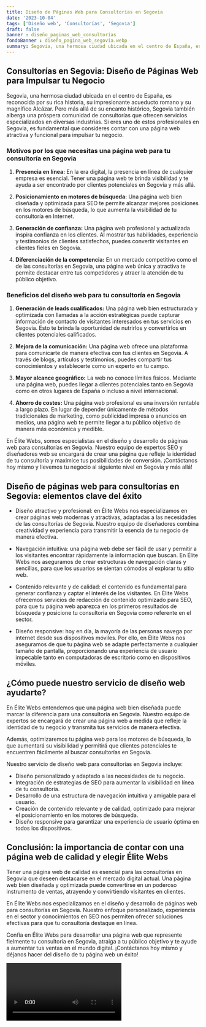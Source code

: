 ```yaml
---
title: Diseño de Páginas Web para Consultorías en Segovia
date: '2023-10-04'
tags: ['Diseño web', 'Consultorías', 'Segovia']
draft: false
banner : diseño_paginas_web_consultorías
fondoBanner : diseño_pagina_web_segovia.webp
summary: Segovia, una hermosa ciudad ubicada en el centro de España, es reconocida por su rica historia, su impresionante acueducto romano y su magnífico Alcázar. Pero más allá de su encanto histórico, Segovia también alberga una próspera comunidad de consultorías que ofrecen servicios especializados en diversas industrias. Si eres uno de estos profesionales en Segovia, es fundamental que consideres contar con una página web atractiva y funcional para impulsar tu negocio. 
---
```


## Consultorías en Segovia: Diseño de Páginas Web para Impulsar tu Negocio

Segovia, una hermosa ciudad ubicada en el centro de España, es reconocida por su rica historia, su impresionante acueducto romano y su magnífico Alcázar. Pero más allá de su encanto histórico, Segovia también alberga una próspera comunidad de consultorías que ofrecen servicios especializados en diversas industrias. Si eres uno de estos profesionales en Segovia, es fundamental que consideres contar con una página web atractiva y funcional para impulsar tu negocio. 

### Motivos por los que necesitas una página web para tu consultoría en Segovia

1. **Presencia en línea:** En la era digital, la presencia en línea de cualquier empresa es esencial. Tener una página web te brinda visibilidad y te ayuda a ser encontrado por clientes potenciales en Segovia y más allá.

2. **Posicionamiento en motores de búsqueda:** Una página web bien diseñada y optimizada para SEO te permite alcanzar mejores posiciones en los motores de búsqueda, lo que aumenta la visibilidad de tu consultoría en Internet.

3. **Generación de confianza:** Una página web profesional y actualizada inspira confianza en los clientes. Al mostrar tus habilidades, experiencia y testimonios de clientes satisfechos, puedes convertir visitantes en clientes fieles en Segovia.

4. **Diferenciación de la competencia:** En un mercado competitivo como el de las consultorías en Segovia, una página web única y atractiva te permite destacar entre tus competidores y atraer la atención de tu público objetivo.

### Beneficios del diseño web para tu consultoría en Segovia

1. **Generación de leads cualificados:** Una página web bien estructurada y optimizada con llamadas a la acción estratégicas puede capturar información de contacto de visitantes interesados en tus servicios en Segovia. Esto te brinda la oportunidad de nutrirlos y convertirlos en clientes potenciales calificados.

2. **Mejora de la comunicación:** Una página web ofrece una plataforma para comunicarte de manera efectiva con tus clientes en Segovia. A través de blogs, artículos y testimonios, puedes compartir tus conocimientos y establecerte como un experto en tu campo.

3. **Mayor alcance geográfico:** La web no conoce límites físicos. Mediante una página web, puedes llegar a clientes potenciales tanto en Segovia como en otros lugares de España o incluso a nivel internacional.

4. **Ahorro de costes:** Una página web profesional es una inversión rentable a largo plazo. En lugar de depender únicamente de métodos tradicionales de marketing, como publicidad impresa o anuncios en medios, una página web te permite llegar a tu público objetivo de manera más económica y medible.

En Élite Webs, somos especialistas en el diseño y desarrollo de páginas web para consultorías en Segovia. Nuestro equipo de expertos SEO y diseñadores web se encargará de crear una página que refleje la identidad de tu consultoría y maximice tus posibilidades de conversión. ¡Contáctanos hoy mismo y llevemos tu negocio al siguiente nivel en Segovia y más allá!

<GifSeo />

<Cta />

## Diseño de páginas web para consultorías en Segovia: elementos clave del éxito

- Diseño atractivo y profesional: en Élite Webs nos especializamos en crear páginas web modernas y atractivas, adaptadas a las necesidades de las consultorías de Segovia. Nuestro equipo de diseñadores combina creatividad y experiencia para transmitir la esencia de tu negocio de manera efectiva.

- Navegación intuitiva: una página web debe ser fácil de usar y permitir a los visitantes encontrar rápidamente la información que buscan. En Élite Webs nos aseguramos de crear estructuras de navegación claras y sencillas, para que los usuarios se sientan cómodos al explorar tu sitio web.

- Contenido relevante y de calidad: el contenido es fundamental para generar confianza y captar el interés de los visitantes. En Élite Webs ofrecemos servicios de redacción de contenido optimizado para SEO, para que tu página web aparezca en los primeros resultados de búsqueda y posicione tu consultoría en Segovia como referente en el sector.

- Diseño responsive: hoy en día, la mayoría de las personas navega por internet desde sus dispositivos móviles. Por ello, en Élite Webs nos aseguramos de que tu página web se adapte perfectamente a cualquier tamaño de pantalla, proporcionando una experiencia de usuario impecable tanto en computadoras de escritorio como en dispositivos móviles.

## ¿Cómo puede nuestro servicio de diseño web ayudarte?

En Élite Webs entendemos que una página web bien diseñada puede marcar la diferencia para una consultoría en Segovia. Nuestro equipo de expertos se encargará de crear una página web a medida que refleje la identidad de tu negocio y transmita tus servicios de manera efectiva.

Además, optimizaremos tu página web para los motores de búsqueda, lo que aumentará su visibilidad y permitirá que clientes potenciales te encuentren fácilmente al buscar consultorías en Segovia.

Nuestro servicio de diseño web para consultorías en Segovia incluye:

- Diseño personalizado y adaptado a las necesidades de tu negocio.
- Integración de estrategias de SEO para aumentar la visibilidad en línea de tu consultoría.
- Desarrollo de una estructura de navegación intuitiva y amigable para el usuario.
- Creación de contenido relevante y de calidad, optimizado para mejorar el posicionamiento en los motores de búsqueda.
- Diseño responsive para garantizar una experiencia de usuario óptima en todos los dispositivos.

## Conclusión: la importancia de contar con una página web de calidad y elegir Élite Webs

Tener una página web de calidad es esencial para las consultorías en Segovia que deseen destacarse en el mercado digital actual. Una página web bien diseñada y optimizada puede convertirse en un poderoso instrumento de ventas, atrayendo y convirtiendo visitantes en clientes.

En Élite Webs nos especializamos en el diseño y desarrollo de páginas web para consultorías en Segovia. Nuestro enfoque personalizado, experiencia en el sector y conocimientos en SEO nos permiten ofrecer soluciones efectivas para que tu consultoría destaque en línea.

Confía en Élite Webs para desarrollar una página web que represente fielmente tu consultoría en Segovia, atraiga a tu público objetivo y te ayude a aumentar tus ventas en el mundo digital. ¡Contáctanos hoy mismo y déjanos hacer del diseño de tu página web un éxito!

<Video />

<CtaBot job='Consultorías' city='Segovia'/>

<Gmaps query='Segovia+españa+maps' />